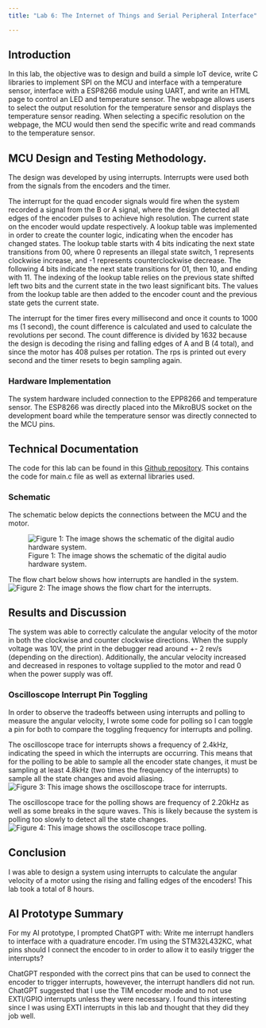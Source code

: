 ```yaml
---
title: "Lab 6: The Internet of Things and Serial Peripheral Interface"

---
```


## Introduction
In this lab, the objective was to design and build a simple IoT device, write C libraries to implement SPI on the MCU and interface with a temperature sensor, interface with a ESP8266 module using UART, and write an HTML page to control an LED and temperature sensor. The webpage allows users to select the output resolution for the temperature sensor and displays the temperature sensor reading. When selecting a specific resolution on the webpage, the MCU would then send the specific write and read commands to the temperature sensor.


## MCU Design and Testing Methodology. 
The design was developed by using interrupts. Interrupts were used both from the signals from the encoders and the timer. 


The interrupt for the quad encoder signals would fire when the system recorded a signal from the B or A signal, where the design detected all edges of the encoder pulses to achieve high resolution. The current state on the encoder would update respectively. A lookup table was implemented in order to create the counter logic, indicating when the encoder has changed states. The lookup table starts with 4 bits indicating the next state transitions from 00, where 0 represents an illegal state switch, 1 represents clockwise increase, and -1 represents counterclockwise decrease. The following 4 bits indicate the next state transitions for 01, then 10, and ending with 11. The indexing of the lookup table relies on the previous state shifted left two bits and the current state in the two least significant bits. The values from the lookup table are then added to the encoder count and the previous state gets the current state.

The interrupt for the timer fires every millisecond and once it counts to 1000 ms (1 second), the count difference is calculated and used to calculate the revolutions per second. The count difference is divided by 1632 because the design is decoding the rising and falling edges of A and B (4 total), and since the motor has 408 pulses per rotation. The rps is printed out every second and the timer resets to begin sampling again.


### Hardware Implementation
The system hardware included connection to the EPP8266 and temperature sensor. The ESP8266 was directly placed into the MikroBUS socket on the development board while the temperature sensor was directly connected to the MCU pins. 

## Technical Documentation
The code for this lab can be found in this [Github repository](https://github.com/juliacygong/E155/tree/main/lab05). This contains the code for main.c file as well as external libraries used. 

### Schematic
The schematic below depicts the connections between the MCU and the motor. 

![Figure 1: The image shows the schematic of the digital audio hardware system.](images/lab5_schematic.png)

The flow chart below shows how interrupts are handled in the system.
![Figure 2: The image shows the flow chart for the interrupts.](images/flowchart.png)


## Results and Discussion
The system was able to correctly calculate the angular velocity of the motor in both the clockwise and counter clockwise directions. When the supply voltage was 10V, the print in the debugger read around +- 2 rev/s (depending on the direction). Additionally, the ancular velocity increased and decreased in respones to voltage supplied to the motor and read 0 when the power supply was off. 

### Oscilloscope Interrupt Pin Toggling

In order to observe the tradeoffs between using interrupts and polling to measure the angular velocity, I wrote some code for polling so I can toggle a pin for both to compare the toggling frequency for interrupts and polling.

The oscilloscope trace for interrupts shows a frequency of 2.4kHz, indicating the speed in which the interrupts are occurring. This means that for the polling to be able to sample all the encoder state changes, it must be sampling at least 4.8kHz (two times the frequency of the interrupts) to sample all the state changes and avoid aliasing. 
![Figure 3: This image shows the oscilloscope trace for interrupts.](images/itrace.JPG)

The oscilloscope trace for the polling shows are frequency of 2.20kHz as well as some breaks in the squre waves. This is likely because the system is polling too slowly to detect all the state changes.
![Figure 4: This image shows the oscilloscope trace polling.](images/pscope.JPG)

## Conclusion
I was able to design a system using interrupts to calculate the angular velocity of a motor using the rising and falling edges of the encoders!
This lab took a total of 8 hours. 

## AI Prototype Summary
For my AI prototype, I prompted ChatGPT with: Write me interrupt handlers to interface with a quadrature encoder. I’m using the STM32L432KC, what pins should I connect the encoder to in order to allow it to easily trigger the interrupts?

ChatGPT responded with the correct pins that can be used to connect the encoder to trigger interrupts, howevever, the interrupt handlers did not run. ChatGPT suggested that I use the TIM encoder mode and to not use EXTI/GPIO interrupts unless they were necessary. I found this interesting since I was using EXTI interrupts in this lab and thought that they did they job well. 
 